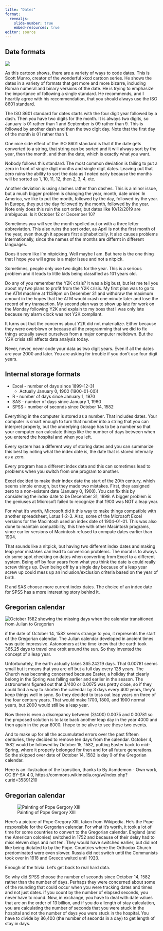 ```yaml
---
title: "Dates"
format: 
  revealjs:
    slide-number: true
    embed-resources: true
editor: source
---
```


## Date formats

![](../images/iso-date-format-01.png)

::: notes

As this cartoon shows, there are a variety of ways to code dates. This is Scott Munro, creator of the wonderful xkcd cartoon series. He shows the dates in a variety of formats that get more and more bizarre, including Roman numeral and binary versions of the date. He is trying to emphasize the importance of following a single standard. He recommends, and I heartily agree with his recommendation, that you should always use the ISO 8601 standard.

The ISO 8601 standard for dates starts with the four digit year followed by a dash. Then you have two digits for the month. It is always two digits, so January is 01 rather than 1 and September is 09 rather than 9. This is followed by another dash and then the two digit day. Note that the first day of the month is 01 rather than 1.

One nice side effect of the ISO 8601 standard is that if the date gets converted to a string, that string can be sorted and it will always sort by the year, then the month, and then the date, which is exactly what you want.

Nobody follows this standard. The most common deviation is failing to put a zero in front of single digit months and single digit dates. Leaving out that zero ruins the ability to sort the data as I noted early because the months will be sorted as 1, 10, 11, 12, then 2, 3, 4, etc.

Another deviation is using slashes rather than dashes. This is a minor issue, but a much bigger problem is changing the year, month, date order. In America, we like to put the month, followed by the day, followed by the year. In Europe, they put the day followed by the month, followed by the year. Note only does this ruin the sort order, but dates like 10/12/2019 are ambiguous. Is it October 12 or December 10?

Sometimes you will see the month spelled out or with a three letter abbreviation. This also ruins the sort order, as April is not the first month of the year, even though it appears first alphabetically. It also causes problems internationally, since the names of the months are differnt in different languages.

Does it seem like I'm nitpicking. Well maybe I am. But here is the one thing that I hope you will agree is a major issue and not a nitpick.

Sometimes, people only use two digits for the year. This is a serious problem and it leads to little kids being classified as 101 years old.

Do any of you remember the Y2K crisis? It was a big bust, but let me tell you about my two plans to profit from the Y2K crisis. My first plan was to go to the ATM machine at 11:59pm on December 31 and withdraw the maximum amount in the hopes that the ATM would crash one minute later and lose the record of my transaction. My second plan was to show up late for work on the Monday following Y2K and explain to my boss that I was only late because my alarm clock was not Y2K compliant.

It turns out that the concerns about Y2K did not materialize. Either because they were overblown or because all the programming that we did to fix things actually saved ourselves from a major computer meltdown. But the Y2K crisis still affects data analysis today.

Never, never, never code your data as two digit years. Even if all the dates are year 2000 and later. You are asking for trouble if you don't use four digit years.

:::

## Internal storage formats

-   Excel - number of days since 1899-12-31
    -   Actually January 0, 1900 (1900-01-00)!
-   R - number of days since January 1, 1970
-   SAS - number of days since January 1, 1960
-   SPSS - number of seconds since October 14, 1582

::: notes

Everything in the computer is stored as a number. That includes dates. Your computer is smart enough to turn that number into a string that you can interpret properly, but the underlying storage has to be a number so that your computer can calculate things like the number of days between when you entered the hospital and when you left.

Every system has a different way of storing dates and you can summarize this best by noting what the index date is, the date that is stored internally as a zero.

Every program has a different index data and this can sometimes lead to problems when you switch from one program to another.

Excel decided to make their index date the start of the 20th century, which seems simple enough, but they made two mistakes. First, they assigned zero to a non-existent date (January 0, 1900). You can fix this by considering the index date to be December 31, 1899. A bigger problem is the geniuses at Microsoft failed to recognize that 1900 was NOT a leap year.

For what it's worth, Microsoft did it this way to make things compatible with another spreadsheet, Lotus 1-2-3. Also, some of the Microsoft Excel versions for the Macintosh used an index date of 1904-01-01. This was also done to maintain compatibility, this time with other Macintosh programs, since earlier versions of Macintosh refused to compute dates earlier than 1904.

That sounds like a nitpick, but having two different index dates and making leap year mistakes can lead to conversion problems. The moral is to always do some spot checking on dates when converting from Excel to a different system. Being off by four years from what you think the date is could really screw things up. Even being off by a single day because of a leap year screw up could mess up an inclusion/exclusion criteria based on the year of birth.

R and SAS choose more current index dates. The choice of an index date for SPSS has a more interesting story behind it.

:::

## Gregorian calendar

![](../images/julian-to-gregorian-transition-01.png "October 1582 showing the missing days when the calendar transitioned from Julian to Gregorian")

::: notes

if the date of October 14, 1582 seems strange to you, it represents the start of the Gregorian calendar. The Julian calendar developed in ancient times was quite impressive. Astonomers at the time knew that the earth took 365.25 days to travel one orbit around the sun. So they invented the concept of a leap year.

Unfortunately, the earth actually takes 365.24219 days. That 0.00781 seems small but it means that you are off but a full day every 128 years. The Church was becoming concerned because Easter, a holiday that clearly belong in the Spring was falling earlier and earlier in the season. The astronomers figured out that 3/400 or 0.0075 was pretty close, so if they could find a way to shorten the calendar by 3 days every 400 years, they'd keep things well in sync. So they decided to toss out leap years on three of the four century years. That would make 1700, 1800, and 1900 normal years, but 2000 would still be a leap year.

Now there is even a discrepancy between (3/400) 0.0075 and 0.00781 so the proposed solution is to take back another leap day in the year 4000 and then again in the year 8000. I hope to be alive to see these two events.

And to make up for all the accumulated errors over the past fifteen centuries, they decided to remove ten days from the calendar. October 4, 1582 would be followed by October 15, 1582, putting Easter back to mid-Spring, where it properly belonged for then and for all future generations. So the skipped over date of October 14, 1582 is day 0 of the Gregorian calendar.

Here is an illustration of the transition, thanks to By Asmdemon - Own work, CC BY-SA 4.0, https://commons.wikimedia.org/w/index.php?curid=35391210

:::

## Gregorian calendar

![Painting of Pope Gergory XIII](../images/pope-gregory-xiii-portrait-01.png "A painting of Pope Gregory XIII")

::: notes

Here's a picture of Pope Gregory XIII, taken from Wikipedia. He's the Pope responsible for the Gergorian calendar. For what it's worth, it took a lot of time for some countries to convert to the Gregorian calendar. England (and the American colonies) switched in 1752 and because of their delay had to miss eleven days and not ten. They would have switched earlier, but did not like being dictated to by the Pope. Countries where the Orthodox Church predominated were even slower. Russia did not switch until the Communists took over in 1918 and Greece waited until 1923.

Enough of the trivia. Let's get back to real hard data.

So why did SPSS choose the number of seconds since October 14, 1582 rather than the number of days. Perhaps they were concerned about some of the rounding that could occur when you were tracking dates and times and not just dates. if you count by the number of elapsed seconds, you never have to round. Now, in exchange, you have to deal with date values that are on the order of 13 billion, and if you do a length of stay calculation, you are calculating the number of seconds that you were stuck in the hospital and not the number of days you were stuck in the hospital. You have to divide by 86,400 (the number of seconds in a day) to get length of stay in days.

:::

